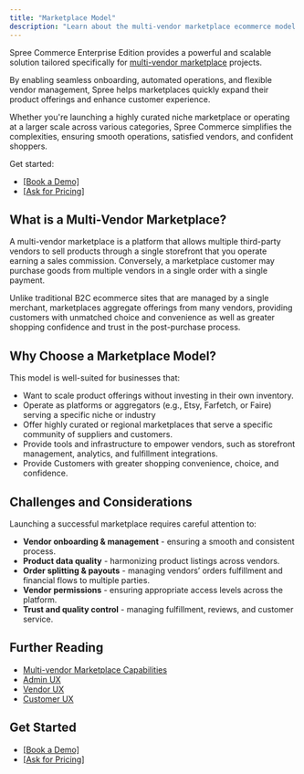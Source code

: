 ```yaml
---
title: "Marketplace Model"
description: "Learn about the multi-vendor marketplace ecommerce model."
---
```


Spree Commerce Enterprise Edition provides a powerful and scalable solution tailored specifically for [<u>multi-vendor marketplace</u>](https://spreecommerce.org/marketplace-ecommerce/) projects. 

By enabling seamless onboarding, automated operations, and flexible vendor management, Spree helps marketplaces quickly expand their product offerings and enhance customer experience. 

Whether you're launching a highly curated niche marketplace or operating at a larger scale across various categories, Spree Commerce simplifies the complexities, ensuring smooth operations, satisfied vendors, and confident shoppers.

Get started:
- [[Book a Demo]](https://getvendo.com/book-a-demo/)
- [[Ask for Pricing]](https://spreecommerce.org/get-started/)

## What is a Multi-Vendor Marketplace?

A multi-vendor marketplace is a platform that allows multiple third-party vendors to sell products through a single storefront that you operate earning a sales commission. Conversely, a marketplace customer may purchase goods from multiple vendors in a single order with a single payment. 

Unlike traditional B2C ecommerce sites that are managed by a single merchant, marketplaces aggregate offerings from many vendors, providing customers with unmatched choice and convenience as well as greater shopping confidence and trust in the post-purchase process.

## Why Choose a Marketplace Model?

This model is well-suited for businesses that:

- Want to scale product offerings without investing in their own inventory.
- Operate as platforms or aggregators (e.g., Etsy, Farfetch, or Faire) serving a specific niche or industry
- Offer highly curated or regional marketplaces that serve a specific community of suppliers and customers.
- Provide tools and infrastructure to empower vendors, such as storefront management, analytics, and fulfillment integrations.
- Provide Customers with greater shopping convenience, choice, and confidence.

## Challenges and Considerations

Launching a successful marketplace requires careful attention to:

- **Vendor onboarding & management** - ensuring a smooth and consistent process.
- **Product data quality** - harmonizing product listings across vendors.
- **Order splitting & payouts** - managing vendors’ orders fulfillment and financial flows to multiple parties.
- **Vendor permissions** - ensuring appropriate access levels across the platform.
- **Trust and quality control** - managing fulfillment, reviews, and customer service.

## Further Reading
- [Multi-vendor Marketplace Capabilities](https://spreecommerce.org/docs/use-case/marketplace/capabilities)
- [Admin UX](https://spreecommerce.org/docs/use-case/marketplace/admin-dashboard)
- [Vendor UX](https://spreecommerce.org/docs/use-case/marketplace/vendor-dashboard)
- [Customer UX](https://spreecommerce.org/docs/use-case/marketplace/customer-ux)

## Get Started
- [[Book a Demo]](https://getvendo.com/book-a-demo/)
- [[Ask for Pricing]](https://spreecommerce.org/get-started/)